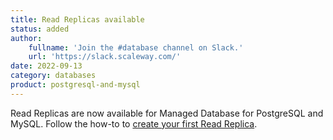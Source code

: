 ```yaml
---
title: Read Replicas available
status: added
author:
    fullname: 'Join the #database channel on Slack.'
    url: 'https://slack.scaleway.com/'
date: 2022-09-13
category: databases
product: postgresql-and-mysql
---
```


Read Replicas are now available for Managed Database for PostgreSQL and MySQL. Follow the how-to to [create your first Read Replica](/managed-databases/postgresql-and-mysql/how-to/create-read-replica/).
